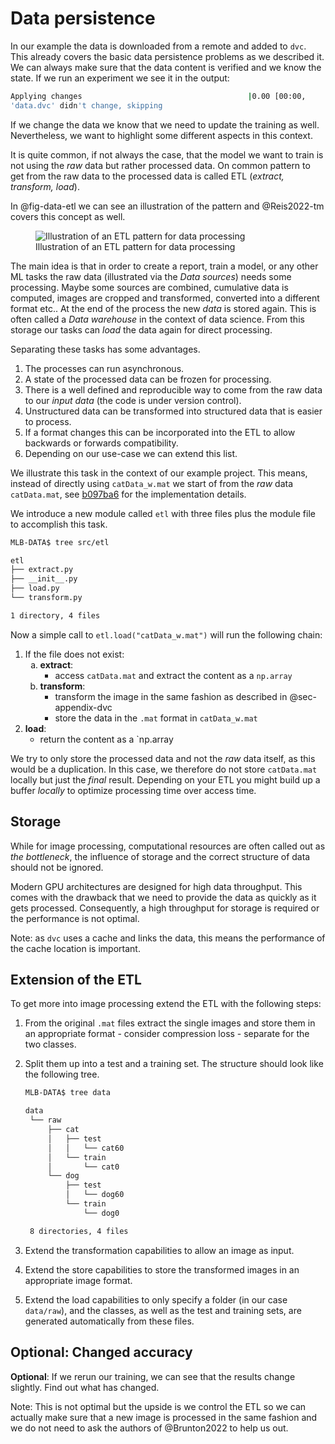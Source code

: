 # Data persistence {#sec-data-data}

In our example the data is downloaded from a remote and added to `dvc`.
This already covers the basic data persistence problems as we described it. 
We can always make sure that the data content is verified and we know the state.
If we run an experiment we see it in the output:

```bash
Applying changes                                     |0.00 [00:00,     ?file/s]
'data.dvc' didn't change, skipping     
```

If we change the data we know that we need to update the training as well.
Nevertheless, we want to highlight some different aspects in this context.

It is quite common, if not always the case, that the model we want to train is not using the _raw_ data but rather processed data.
On common pattern to get from the raw data to the processed data is called ETL (_extract, transform, load_).

In @fig-data-etl we can see an illustration of the pattern and @Reis2022-tm covers this concept as well.

![Illustration of an ETL pattern for data processing](../_assets/data/etl){#fig-data-etl}

The main idea is that in order to create a report, train a model, or any other ML tasks the raw data (illustrated via the _Data sources_) needs some processing.
Maybe some sources are combined, cumulative data is computed, images are cropped and transformed, converted into a different format etc..
At the end of the process the new _data_ is stored again.
This is often called a _Data warehouse_ in the context of data science.
From this storage our tasks can _load_ the data again for direct processing.

Separating these tasks has some advantages. 

1. The processes can run asynchronous.
1. A state of the processed data can be frozen for processing.
1. There is a well defined and reproducible way to come from the raw data to our _input data_ (the code is under version control).
1. Unstructured data can be transformed into structured data that is easier to process.
1. If a format changes this can be incorporated into the ETL to allow backwards or forwards compatibility.
1. Depending on our use-case we can extend this list.

We illustrate this task in the context of our example project.
This means, instead of directly using `catData_w.mat` we start of from the _raw_ data `catData.mat`, see [b097ba6](https://github.com/kandolfp/MECH-M-DUAL-2-MLB-DATA/tree/b097ba6cba3e150eb1587ce62b861ed91d866b76) for the implementation details.

We introduce a new module called `etl` with three files plus the module file to accomplish this task. 

```bash
MLB-DATA$ tree src/etl

etl
├── extract.py
├── __init__.py
├── load.py
└── transform.py

1 directory, 4 files
```

Now a simple call to `etl.load("catData_w.mat")` will run the following chain:

1. If the file does not exist:
    a. **extract**:
        - access `catData.mat` and extract the content as a `np.array`
    b. **transform**:
        - transform the image in the same fashion as described in @sec-appendix-dvc 
        - store the data in the `.mat` format in `catData_w.mat`
1. **load**:
    - return the content as a `np.array

We try to only store the processed data and not the _raw_ data itself, as this would be a duplication. 
In this case, we therefore do not store `catData.mat` locally but just the _final_ result.
Depending on your ETL you might build up a buffer _locally_ to optimize processing time over access time. 

::: {.callout-note}

## Storage

While for image processing, computational resources are often called out as _the bottleneck_, the influence of storage and the correct structure of data should not be ignored.

Modern GPU architectures are designed for high data throughput.
This comes with the drawback that we need to provide the data as quickly as it gets processed.
Consequently, a high throughput for storage is required or the performance is not optimal.

Note: as `dvc` uses a cache and links the data, this means the performance of the cache location is important. 
:::

::: {.callout-caution appearance="simple" icon=false}
:::: {#exr-data-data-etl}

## Extension of the ETL

To get more into image processing extend the ETL with the following steps:

1. From the original `.mat` files extract the single images and store them in an appropriate format - consider compression loss - separate for the two classes.

1. Split them up into a test and a training set. The structure should look like the following tree.
   ```bash
   MLB-DATA$ tree data

   data
    └── raw
        ├── cat
        │   ├── test
        │   │   └── cat60
        │   └── train
        │       └── cat0
        └── dog
            ├── test
            │   └── dog60
            └── train
                └── dog0

    8 directories, 4 files
   ```

1. Extend the transformation capabilities to allow an image as input.

1. Extend the store capabilities to store the transformed images in an appropriate image format.


1. Extend the load capabilities to only specify a folder (in our case `data/raw`), and the classes, as well as the test and training sets, are generated automatically from these files.

::::
:::


::: {.callout-caution appearance="simple" icon=false}
:::: {#exr-data-data-result}

## Optional: Changed accuracy

**Optional**: If we rerun our training, we can see that the results change slightly.
Find out what has changed.

Note: This is not optimal but the upside is we control the ETL so we can actually make sure that a new image is processed in the same fashion and we do not need to ask the authors of @Brunton2022 to help us out.
::::
:::
